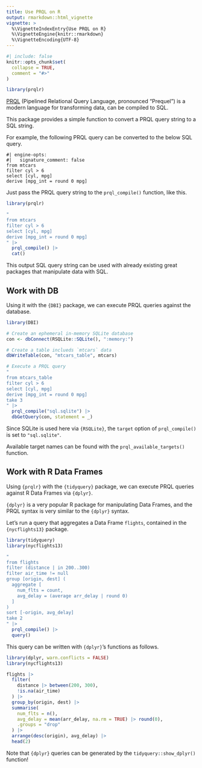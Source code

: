 ```yaml
---
title: Use PRQL on R
output: rmarkdown::html_vignette
vignette: >
  %\VignetteIndexEntry{Use PRQL on R}
  %\VignetteEngine{knitr::rmarkdown}
  %\VignetteEncoding{UTF-8}
---
```


```r
#| include: false
knitr::opts_chunk$set(
  collapse = TRUE,
  comment = "#>"
)

library(prqlr)
```

[PRQL](https://prql-lang.org/) (Pipelined Relational Query Language, pronounced "Prequel")
is a modern language for transforming data, can be compiled to SQL.

This package provides a simple function to convert a PRQL query string to a SQL string.

For example, the following PRQL query can be converted to the below SQL query.

```prql
#| engine-opts:
#|   signature_comment: false
from mtcars
filter cyl > 6
select [cyl, mpg]
derive [mpg_int = round 0 mpg]
```

Just pass the PRQL query string to the `prql_compile()` function, like this.

```r
library(prqlr)

"
from mtcars
filter cyl > 6
select [cyl, mpg]
derive [mpg_int = round 0 mpg]
" |>
  prql_compile() |>
  cat()
```

This output SQL query string can be used with already existing great packages that manipulate data with SQL.

## Work with DB

Using it with the `{DBI}` package, we can execute PRQL queries against the database.

```r
library(DBI)

# Create an ephemeral in-memory SQLite database
con <- dbConnect(RSQLite::SQLite(), ":memory:")

# Create a table inclueds `mtcars` data
dbWriteTable(con, "mtcars_table", mtcars)

# Execute a PRQL query
"
from mtcars_table
filter cyl > 6
select [cyl, mpg]
derive [mpg_int = round 0 mpg]
take 3
" |>
  prql_compile("sql.sqlite") |>
  dbGetQuery(con, statement = _)
```

Since SQLite is used here via `{RSQLite}`, the `target` option of `prql_compile()` is set to `"sql.sqlite"`.

Available target names can be found with the `prql_available_targets()` function.

## Work with R Data Frames

Using `{prqlr}` with the `{tidyquery}` package, we can execute PRQL queries against R Data Frames via `{dplyr}`.

`{dplyr}` is a very popular R package for manipulating Data Frames,
and the PRQL syntax is very similar to the `{dplyr}` syntax.

Let's run a query that aggregates a Data Frame `flights`, contained in the `{nycflights13}` package.

```r
library(tidyquery)
library(nycflights13)

"
from flights
filter (distance | in 200..300)
filter air_time != null
group [origin, dest] (
  aggregate [
    num_flts = count,
    avg_delay = (average arr_delay | round 0)
  ]
)
sort [-origin, avg_delay]
take 2
" |>
  prql_compile() |>
  query()
```

This query can be written with `{dplyr}`'s functions as follows.

```r
library(dplyr, warn.conflicts = FALSE)
library(nycflights13)

flights |>
  filter(
    distance |> between(200, 300),
    !is.na(air_time)
  ) |>
  group_by(origin, dest) |>
  summarise(
    num_flts = n(),
    avg_delay = mean(arr_delay, na.rm = TRUE) |> round(0),
    .groups = "drop"
  ) |>
  arrange(desc(origin), avg_delay) |>
  head(2)
```

Note that `{dplyr}` queries can be generated by the `tidyquery::show_dplyr()` function!
